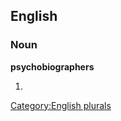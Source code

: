 ==English==

===Noun===
'''psychobiographers'''

# {{plural of|[[psychobiographer]]}}

[[Category:English plurals]]